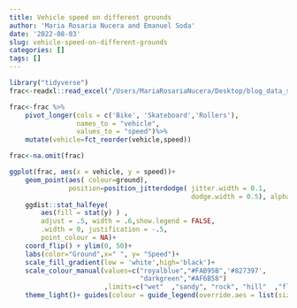 ```yaml
---
title: Vehicle speed on different grounds
author: 'Maria Rosaria Nucera and Emanuel Soda'
date: '2022-08-03'
slug: vehicle-speed-on-different-grounds
categories: []
tags: []
---
```

```r
library("tidyverse")
frac<-readxl::read_excel("/Users/MariaRosariaNucera/Desktop/blog_data_science_bioinfo/Data/speed.xlsx")

frac<-frac %>%
    pivot_longer(cols = c('Bike', 'Skateboard','Rollers'), 
                 names_to = "vehicle", 
                 values_to = "speed")%>%
    mutate(vehicle=fct_reorder(vehicle,speed))

frac<-na.omit(frac)

ggplot(frac, aes(x = vehicle, y = speed))+
    geom_point(aes( colour=ground),
               position=position_jitterdodge( jitter.width = 0.1,
                                              dodge.width = 0.5), alpha=0.5)+ 
    ggdist::stat_halfeye( 
        aes(fill = stat(y) ) ,
        adjust = .5, width = .6,show.legend = FALSE,
        .width = 0, justification = -.5,
        point_colour = NA)+ 
    coord_flip() + ylim(0, 50)+
    labs(color="Ground",x=" ", y= "Speed")+
    scale_fill_gradient(low = 'white',high='black')+
    scale_colour_manual(values=c("royalblue","#FAB95B",'#827397',
                                 "darkgreen","#AF6B58")
                        ,limits=c("wet"  ,"sandy", "rock", "hill"  ,"flat"))+
    theme_light()+ guides(colour = guide_legend(override.aes = list(size=5)))
```

